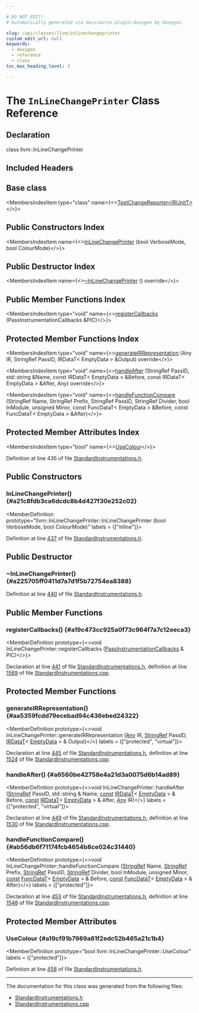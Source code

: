 ```yaml
---

# DO NOT EDIT!
# Automatically generated via docusaurus-plugin-doxygen by Doxygen.

slug: /api/classes/llvm/inlinechangeprinter
custom_edit_url: null
keywords:
  - doxygen
  - reference
  - class
toc_max_heading_level: 3

---
```





# The `InLineChangePrinter` Class Reference

<DoxygenPage pluginConfig={pluginConfig}>



## Declaration

<CodeBlock>class llvm::InLineChangePrinter</CodeBlock>

## Included Headers

<IncludesList>
<IncludesListItem
  filePath="llvm/Passes/StandardInstrumentations.h"
  permalink="/docs/api/files/include/include/llvm/include/llvm/passes/standardinstrumentations-h"
  isLocal="true" />
</IncludesList>

## Base class

<MembersIndex>

<MembersIndexItem
  type="class"
  name={<><a href="/docs/api/classes/llvm/textchangereporter">TextChangeReporter&lt;IRUnitT&gt;</a></>}>
</MembersIndexItem>

</MembersIndex>

## Public Constructors Index

<MembersIndex>

<MembersIndexItem
  name={<><a href="#a21c8fdb3ca6dcdc8b4d427f30e252c02">InLineChangePrinter</a> (bool VerboseMode, bool ColourMode)</>}>
</MembersIndexItem>

</MembersIndex>

## Public Destructor Index

<MembersIndex>

<MembersIndexItem
  name={<><a href="#a225705ff0411d7a7d1f5b72754ea8388">~InLineChangePrinter</a> () override</>}>
</MembersIndexItem>

</MembersIndex>

## Public Member Functions Index

<MembersIndex>

<MembersIndexItem
  type="void"
  name={<><a href="#a19c473cc925a0f73c964f7a7c12eeca3">registerCallbacks</a> (PassInstrumentationCallbacks &amp;PIC)</>}>
</MembersIndexItem>

</MembersIndex>

## Protected Member Functions Index

<MembersIndex>

<MembersIndexItem
  type="void"
  name={<><a href="#aa5359fcdd79ecebad94c436ebed24322">generateIRRepresentation</a> (Any IR, StringRef PassID, IRDataT&lt; EmptyData &gt; &amp;Output) override</>}>
</MembersIndexItem>

<MembersIndexItem
  type="void"
  name={<><a href="#a6560be42758e4a21d3a0075d6b14ad89">handleAfter</a> (StringRef PassID, std::string &amp;Name, const IRDataT&lt; EmptyData &gt; &amp;Before, const IRDataT&lt; EmptyData &gt; &amp;After, Any) override</>}>
</MembersIndexItem>

<MembersIndexItem
  type="void"
  name={<><a href="#ab56db6f71174fcb4654b8ce024c31440">handleFunctionCompare</a> (StringRef Name, StringRef Prefix, StringRef PassID, StringRef Divider, bool InModule, unsigned Minor, const FuncDataT&lt; EmptyData &gt; &amp;Before, const FuncDataT&lt; EmptyData &gt; &amp;After)</>}>
</MembersIndexItem>

</MembersIndex>

## Protected Member Attributes Index

<MembersIndex>

<MembersIndexItem
  type="bool"
  name={<><a href="#a19cf91b7989a61f2edc52b465a21c1b4">UseColour</a></>}>
</MembersIndexItem>

</MembersIndex>


Definition at line 435 of file <a href="/docs/api/files/include/include/llvm/include/llvm/passes/standardinstrumentations-h">StandardInstrumentations.h</a>.

<SectionDefinition>

## Public Constructors

### InLineChangePrinter() {#a21c8fdb3ca6dcdc8b4d427f30e252c02}

<MemberDefinition
  prototype="llvm::InLineChangePrinter::InLineChangePrinter (bool VerboseMode, bool ColourMode)"
  labels = {["inline"]}>

Definition at line <a href="/docs/api/files/include/include/llvm/include/llvm/passes/standardinstrumentations-h/#l00437">437</a> of file <a href="/docs/api/files/include/include/llvm/include/llvm/passes/standardinstrumentations-h">StandardInstrumentations.h</a>.
</MemberDefinition>

</SectionDefinition>

<SectionDefinition>

## Public Destructor

### ~InLineChangePrinter() {#a225705ff0411d7a7d1f5b72754ea8388}

<MemberDefinition
  prototype="InLineChangePrinter::~InLineChangePrinter ()">

Definition at line <a href="/docs/api/files/include/include/llvm/include/llvm/passes/standardinstrumentations-h/#l00440">440</a> of file <a href="/docs/api/files/include/include/llvm/include/llvm/passes/standardinstrumentations-h">StandardInstrumentations.h</a>.
</MemberDefinition>

</SectionDefinition>

<SectionDefinition>

## Public Member Functions

### registerCallbacks() {#a19c473cc925a0f73c964f7a7c12eeca3}

<MemberDefinition
  prototype={<>void InLineChangePrinter::registerCallbacks (<a href="/docs/api/classes/llvm/passinstrumentationcallbacks">PassInstrumentationCallbacks</a> &amp; PIC)</>}>

Declaration at line <a href="/docs/api/files/include/include/llvm/include/llvm/passes/standardinstrumentations-h/#l00441">441</a> of file <a href="/docs/api/files/include/include/llvm/include/llvm/passes/standardinstrumentations-h">StandardInstrumentations.h</a>, definition at line <a href="/docs/api/files/lib/lib/passes/standardinstrumentations-cpp/#l01569">1569</a> of file <a href="/docs/api/files/lib/lib/passes/standardinstrumentations-cpp">StandardInstrumentations.cpp</a>.
</MemberDefinition>

</SectionDefinition>

<SectionDefinition>

## Protected Member Functions

### generateIRRepresentation() {#aa5359fcdd79ecebad94c436ebed24322}

<MemberDefinition
  prototype={<>void InLineChangePrinter::generateIRRepresentation (<a href="/docs/api/classes/llvm/any">Any</a> IR, <a href="/docs/api/classes/llvm/stringref">StringRef</a> PassID, <a href="/docs/api/classes/llvm/irdatat">IRDataT</a>&lt; <a href="/docs/api/classes/llvm/emptydata">EmptyData</a> &gt; &amp; Output)</>}
  labels = {["protected", "virtual"]}>

Declaration at line <a href="/docs/api/files/include/include/llvm/include/llvm/passes/standardinstrumentations-h/#l00445">445</a> of file <a href="/docs/api/files/include/include/llvm/include/llvm/passes/standardinstrumentations-h">StandardInstrumentations.h</a>, definition at line <a href="/docs/api/files/lib/lib/passes/standardinstrumentations-cpp/#l01524">1524</a> of file <a href="/docs/api/files/lib/lib/passes/standardinstrumentations-cpp">StandardInstrumentations.cpp</a>.
</MemberDefinition>

### handleAfter() {#a6560be42758e4a21d3a0075d6b14ad89}

<MemberDefinition
  prototype={<>void InLineChangePrinter::handleAfter (<a href="/docs/api/classes/llvm/stringref">StringRef</a> PassID, std::string &amp; Name, <a href="/docs/api/files/lib/lib/target/lib/target/aarch64/aarch64promoteconstant-cpp/#a90f8350fecae261c25be85d38b451bff">const</a> <a href="/docs/api/classes/llvm/irdatat">IRDataT</a>&lt; <a href="/docs/api/classes/llvm/emptydata">EmptyData</a> &gt; &amp; Before, <a href="/docs/api/files/lib/lib/target/lib/target/aarch64/aarch64promoteconstant-cpp/#a90f8350fecae261c25be85d38b451bff">const</a> <a href="/docs/api/classes/llvm/irdatat">IRDataT</a>&lt; <a href="/docs/api/classes/llvm/emptydata">EmptyData</a> &gt; &amp; After, <a href="/docs/api/classes/llvm/any">Any</a> IR)</>}
  labels = {["protected", "virtual"]}>

Declaration at line <a href="/docs/api/files/include/include/llvm/include/llvm/passes/standardinstrumentations-h/#l00449">449</a> of file <a href="/docs/api/files/include/include/llvm/include/llvm/passes/standardinstrumentations-h">StandardInstrumentations.h</a>, definition at line <a href="/docs/api/files/lib/lib/passes/standardinstrumentations-cpp/#l01530">1530</a> of file <a href="/docs/api/files/lib/lib/passes/standardinstrumentations-cpp">StandardInstrumentations.cpp</a>.
</MemberDefinition>

### handleFunctionCompare() {#ab56db6f71174fcb4654b8ce024c31440}

<MemberDefinition
  prototype={<>void InLineChangePrinter::handleFunctionCompare (<a href="/docs/api/classes/llvm/stringref">StringRef</a> Name, <a href="/docs/api/classes/llvm/stringref">StringRef</a> Prefix, <a href="/docs/api/classes/llvm/stringref">StringRef</a> PassID, <a href="/docs/api/classes/llvm/stringref">StringRef</a> Divider, bool InModule, unsigned Minor, <a href="/docs/api/files/lib/lib/target/lib/target/aarch64/aarch64promoteconstant-cpp/#a90f8350fecae261c25be85d38b451bff">const</a> <a href="/docs/api/classes/llvm/funcdatat">FuncDataT</a>&lt; <a href="/docs/api/classes/llvm/emptydata">EmptyData</a> &gt; &amp; Before, <a href="/docs/api/files/lib/lib/target/lib/target/aarch64/aarch64promoteconstant-cpp/#a90f8350fecae261c25be85d38b451bff">const</a> <a href="/docs/api/classes/llvm/funcdatat">FuncDataT</a>&lt; <a href="/docs/api/classes/llvm/emptydata">EmptyData</a> &gt; &amp; After)</>}
  labels = {["protected"]}>

Declaration at line <a href="/docs/api/files/include/include/llvm/include/llvm/passes/standardinstrumentations-h/#l00453">453</a> of file <a href="/docs/api/files/include/include/llvm/include/llvm/passes/standardinstrumentations-h">StandardInstrumentations.h</a>, definition at line <a href="/docs/api/files/lib/lib/passes/standardinstrumentations-cpp/#l01548">1548</a> of file <a href="/docs/api/files/lib/lib/passes/standardinstrumentations-cpp">StandardInstrumentations.cpp</a>.
</MemberDefinition>

</SectionDefinition>

<SectionDefinition>

## Protected Member Attributes

### UseColour {#a19cf91b7989a61f2edc52b465a21c1b4}

<MemberDefinition
  prototype="bool llvm::InLineChangePrinter::UseColour"
  labels = {["protected"]}>

Definition at line <a href="/docs/api/files/include/include/llvm/include/llvm/passes/standardinstrumentations-h/#l00458">458</a> of file <a href="/docs/api/files/include/include/llvm/include/llvm/passes/standardinstrumentations-h">StandardInstrumentations.h</a>.
</MemberDefinition>

</SectionDefinition>

<hr/>

The documentation for this class was generated from the following files:

<ul>
<li><a href="/docs/api/files/include/include/llvm/include/llvm/passes/standardinstrumentations-h">StandardInstrumentations.h</a></li>
<li><a href="/docs/api/files/lib/lib/passes/standardinstrumentations-cpp">StandardInstrumentations.cpp</a></li>
</ul>

</DoxygenPage>
